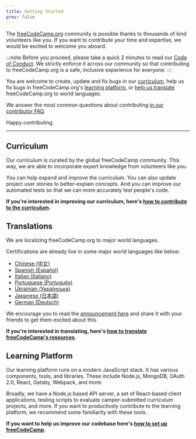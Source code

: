 ```yaml
---
title: Getting Started
prev: false
---
```


The [freeCodeCamp.org](https://freecodecamp.org) community is possible thanks to thousands of kind volunteers like you. If you want to contribute your time and expertise, we would be excited to welcome you aboard.

:::note
Before you proceed, please take a quick 2 minutes to read our [Code of Conduct](https://www.freecodecamp.org/code-of-conduct). We strictly enforce it across our community so that contributing to freeCodeCamp.org is a safe, inclusive experience for everyone.
:::

You are welcome to create, update and fix bugs in our [curriculum](#curriculum), help us fix bugs in freeCodeCamp.org's [learning platform](#learning-platform), or [help us translate](#translations) freeCodeCamp.org to world languages.

We answer the most common questions about contributing [in our contributor FAQ](/faq).

Happy contributing.

---

## Curriculum

Our curriculum is curated by the global freeCodeCamp community. This way, we are able to incorporate expert knowledge from volunteers like you.

You can help expand and improve the curriculum. You can also update project user stories to better-explain concepts. And you can improve our automated tests so that we can more accurately test people's code.

**If you're interested in improving our curriculum, here's [how to contribute to the curriculum](/how-to-work-on-coding-challenges).**

## Translations

We are localizing freeCodeCamp.org to major world languages.

Certifications are already live in some major world languages like below:

- [Chinese (中文)](https://www.freecodecamp.org/chinese/learn)
- [Spanish (Español)](https://www.freecodecamp.org/espanol/learn)
- [Italian (Italiano)](https://www.freecodecamp.org/italian/learn)
- [Portuguese (Português)](https://www.freecodecamp.org/portuguese/learn)
- [Ukrainian (Українська)](https://www.freecodecamp.org/ukrainian/learn)
- [Japanese (日本語)](https://www.freecodecamp.org/japanese/learn)
- [German (Deutsch)](https://www.freecodecamp.org/german/learn)

We encourage you to read the [announcement here](https://www.freecodecamp.org/news/help-translate-freecodecamp-language/) and share it with your friends to get them excited about this.

**If you're interested in translating, here's [how to translate freeCodeCamp's resources](/how-to-translate-files).**

## Learning Platform

Our learning platform runs on a modern JavaScript stack. It has various components, tools, and libraries. These include Node.js, MongoDB, OAuth 2.0, React, Gatsby, Webpack, and more.

Broadly, we have a Node.js based API server, a set of React-based client applications, testing scripts to evaluate camper-submitted curriculum projects, and more. If you want to productively contribute to the learning platform, we recommend some familiarity with these tools.

**If you want to help us improve our codebase here's [how to set up freeCodeCamp](/how-to-setup-freecodecamp-locally).**
